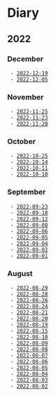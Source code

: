 = Diary =
== 2022 ==

=== December ===
  - [[2022-12-19]]
  - [[2022-12-05]]

=== November ===
  - [[2022-11-25]]
  - [[2022-11-23]]
  - [[2022-11-20]]

=== October ===
  - [[2022-10-25]]
  - [[2022-10-14]]
  - [[2022-10-11]]
  - [[2022-10-10]]

=== September ===
  - [[2022-09-23]]
  - [[2022-09-18]]
  - [[2022-09-12]]
  - [[2022-09-08]]
  - [[2022-09-06]]
  - [[2022-09-05]]
  - [[2022-09-04]]
  - [[2022-09-02]]
  - [[2022-09-01]]

=== August ===
  - [[2022-08-29]]
  - [[2022-08-28]]
  - [[2022-08-26]]
  - [[2022-08-24]]
  - [[2022-08-21]]
  - [[2022-08-20]]
  - [[2022-08-19]]
  - [[2022-08-15]]
  - [[2022-08-10]]
  - [[2022-08-09]]
  - [[2022-08-08]]
  - [[2022-08-07]]
  - [[2022-08-06]]
  - [[2022-08-05]]
  - [[2022-08-04]]
  - [[2022-08-03]]
  - [[2022-08-02]]
